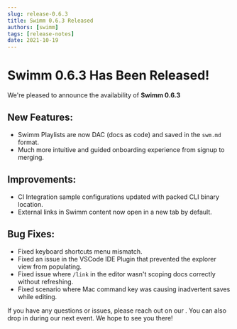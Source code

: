 ```yaml
---
slug: release-0.6.3
title: Swimm 0.6.3 Released
authors: [swimm] 
tags: [release-notes]
date: 2021-10-19
---
```


# Swimm 0.6.3 Has Been Released!

We're pleased to announce the availability of **Swimm 0.6.3**<SwimmMoji text="release"/>

<SwimmReleaseBlogPost version="0.6.3" />

<SwimmReleaseVideo version="0.6.3" />

## New Features:

 - Swimm Playlists are now DAC (docs as code) and saved in the `swm.md` format.
 - Much more intuitive and guided onboarding experience from signup to merging.

## Improvements:

 - CI Integration sample configurations updated with packed CLI binary location.
 - External links in Swimm content now open in a new tab by default.

## Bug Fixes:

 - Fixed keyboard shortcuts menu mismatch.
 - Fixed an issue in the VSCode IDE Plugin that prevented the explorer view from populating.
 - Fixed issue where `/link` in the editor wasn't scoping docs correctly without refreshing.
 - Fixed scenario where Mac command key was causing inadvertent saves while editing.

If you have any questions or issues, please reach out on our <SwimmLink target="slack" />. You can
also drop in during our next <SwimmLink target="officeHours" /> event. We hope to see you there!

<SwimmReleaseTweet version="0.6.3"/>